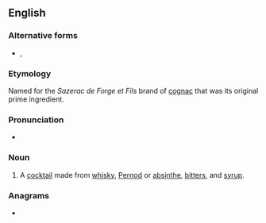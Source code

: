 ==English==

===Alternative forms===
* {{alter|en|Sazarac}}, {{alter|en|sazerac}}

===Etymology===
Named for the ''Sazerac de Forge et Fils'' brand of [[cognac]] that was its original prime ingredient.

===Pronunciation===
* {{IPA|en|/ˈsæzəɹæk/}}

===Noun===
{{en-noun}}

# {{lb|en|US}} A [[cocktail]] made from [[whisky]], [[Pernod]] or [[absinthe]], [[bitters]], and [[syrup]].
#: {{quote-book|en| author=Thomas Pynchon |authorlink=Thomas Pynchon |title=[[w:Against the Day|Against the Day]] |publisher=Vintage |year=2006 |year_published=2007 |page=415 |passage=[...] a night that began at the establishment of Monsieur Peychaud, where the '''Sazeracs''', though said [[to]][[have|'ve]] been invented there, were not a patch, it seemed to Reef, on those available at Bob Stockton's bar in Denver, though those Absinthe Frappés were another matter.}}

===Anagrams===
* {{anagrams|en|a=aacersz|Casarez|Cazares|acrazes}}

{{C|en|Cocktails}}